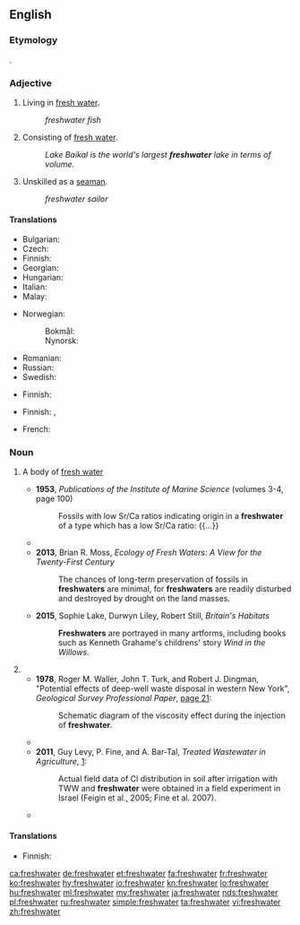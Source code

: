 {{also|Freshwater|fresh water|fresh-water}}
==English==

===Etymology===
{{compound|en|fresh|water}}.

===Adjective===
{{en-adj|-}}

# Living in [[fresh water]].
#: ''freshwater fish''
# Consisting of [[fresh water]].
#: ''Lake Baikal is the world's largest '''freshwater''' lake in terms of volume.''
# {{lb|en|nautical}} Unskilled as a [[seaman]].
#: ''freshwater sailor''

====Translations====
{{trans-top|living in fresh water}}
* Bulgarian: {{t|bg|сладководен|sc=Cyrl}}
* Czech: {{t+|cs|sladkovodní}}
* Finnish: {{t|fi|makean veden}}
* Georgian: {{t|ka|მტკნარი წყლის}}
* Hungarian: {{t+|hu|édesvízi}}
* Italian: {{t|it|acqua dolce}}
* Malay: {{t|ms|air tawar}}
{{trans-mid}}
* Norwegian:
*: Bokmål: {{t|nb|ferskvanns-}}
*: Nynorsk: {{t|nn|ferskvass-}}
* Romanian: {{t|ro|[[de]] [[apă dulce]]}}
* Russian: {{t+|ru|пресново́дный}}
* Swedish: {{t|sv|sötvattens-}}
{{trans-bottom}}

{{trans-top|consisting of fresh water}}
* Finnish: {{t|fi|makeavetinen}}
{{trans-mid}}
{{trans-bottom}}

{{trans-top|unskilled as seaman}}
* Finnish: {{t+|fi|järvi|alt=järvi-}}, {{t|fi|sisävesi|alt=sisävesi-}}
{{trans-mid}}
* French: {{t+|fr|marin d'eau douce|m}}
{{trans-bottom}}

===Noun===
{{wikipedia}}
{{en-noun|~}}

# {{lb|en|countable}} A body of [[fresh water]]
#* '''1953''', ''Publications of the Institute of Marine Science'' (volumes 3-4, page 100)
#*: Fossils with low Sr/Ca ratios indicating origin in a '''freshwater''' of a type which has a low Sr/Ca ratio: {{...}}
#* {{quote-text|year=1967|author=Bent J. Muus|title=The Fauna of Danish Estuaries and Lagoons|page=87|url=https://books.google.com/books?id=5LcLAQAAIAAJ&dq=%22a+freshwater+had%22&focus=searchwithinvolume&q=%22Lake+Merced%2C+virtually+a+freshwater%22|passage=Smith (1958) found that ''N. limnicola'' in Lake Merced, virtually a '''freshwater''', had no paragnaths or at the most one on section I against the "normal" 1–2.}}
#* '''2013''', Brian R. Moss, ''Ecology of Fresh Waters: A View for the Twenty-First Century''
#*: The chances of long-term preservation of fossils in '''freshwaters''' are minimal, for '''freshwaters''' are readily disturbed and destroyed by drought on the land masses.
#* '''2015''', Sophie Lake, ‎Durwyn Liley, ‎Robert Still, ''Britain's Habitats''
#*: '''Freshwaters''' are portrayed in many artforms, including books such as Kenneth Grahame's childrens' story ''Wind in the Willows''.
# {{alternative spelling of|fresh water|lang=en}}
#* '''1978''', Roger M. Waller, John T. Turk, and Robert J. Dingman, "Potential effects of deep-well waste disposal in western New York", ''Geological Survey Professional Paper'', [https://books.google.com/books?id=m8NUAAAAYAAJ&dq=%22the%20freshwater%20was%22&pg=PA21#v=onepage&q&f=false page 21]:
#*: Schematic diagram of the viscosity effect during the injection of '''freshwater'''.
#* {{quote-text|year=2002|author=Friedrich A. Schott|title=Physical Oceanography of the Indian Ocean During WOCE|page=1246|url=https://books.google.com/books?id=_uEbAQAAIAAJ&dq=%22the+freshwater+was%22&focus=searchwithinvolume&q=%22most+of+the+freshwater+was+imported+into+the%22|passage=Above 200m, high-salinity water was being carried southward out of the Arabian Sea. This implies that most of the '''freshwater''' was imported into the Arabian Sea in the upper layer.}}
#* '''2011''', Guy Levy, P. Fine, and A. Bar-Tal, ''Treated Wastewater in Agriculture'', [https://books.google.com/books?id=XfgAIGsBLbwC&lpg=PT179&dq=%22the%20freshwater%20was%22&pg=PT234#v=onepage&q&f=false]:
#*: Actual field data of Cl distribution in soil after irrigation with TWW and '''freshwater''' were obtained in a field experiment in Israel (Feigin et al., 2005; Fine et al. 2007).
#* {{quote-journal|author=Richard Conniff|title=An evolutionary family drama|url=http://www.nytimes.com/2014/04/21/opinion/an-evolutionary-family-drama.html|newspaper={{w|The New York Times}}|date=20 April 2014|passage=Alewives are anadromous fish: Born in '''freshwater''', they spend their lives in the ocean, returning annually to their birthplaces to spawn.}}

====Translations====
{{trans-top|body of fresh water}}
* Finnish: {{t|fi|[[makean veden]] [[vesistö]]}}
{{trans-mid}}
{{trans-bottom}}

{{trans-see|fresh water}}

[[ca:freshwater]]
[[de:freshwater]]
[[et:freshwater]]
[[fa:freshwater]]
[[fr:freshwater]]
[[ko:freshwater]]
[[hy:freshwater]]
[[io:freshwater]]
[[kn:freshwater]]
[[lo:freshwater]]
[[hu:freshwater]]
[[ml:freshwater]]
[[my:freshwater]]
[[ja:freshwater]]
[[nds:freshwater]]
[[pl:freshwater]]
[[ru:freshwater]]
[[simple:freshwater]]
[[ta:freshwater]]
[[vi:freshwater]]
[[zh:freshwater]]